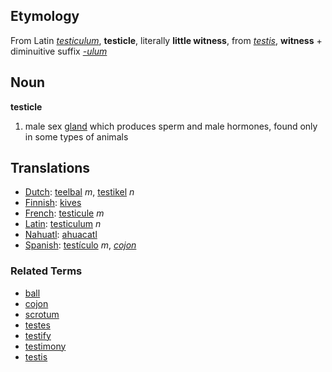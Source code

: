 ==Etymology==
From Latin ''[[testiculum]]'', '''testicle''', literally '''little witness''', from ''[[testis]]'', '''witness''' + diminuitive suffix ''[[-ulum]]''

==Noun==
'''testicle'''

# male sex [[gland]] which produces sperm and male hormones, found only in some types of animals

== Translations ==
*[[Dutch]]: [[teelbal]] ''m'', [[testikel]] ''n''
*[[Finnish]]: [[kives]]
*[[French]]: [[testicule]] ''m''
*[[Latin]]: [[testiculum]] ''n''
*[[Nahuatl]]: [[ahuacatl]]
*[[Spanish]]: [[testículo]] ''m'', ''[[cojon]]''

===Related Terms===
*[[ball]]
*[[cojon]]
*[[scrotum]]
*[[testes]]
*[[testify]]
*[[testimony]]
*[[testis]]